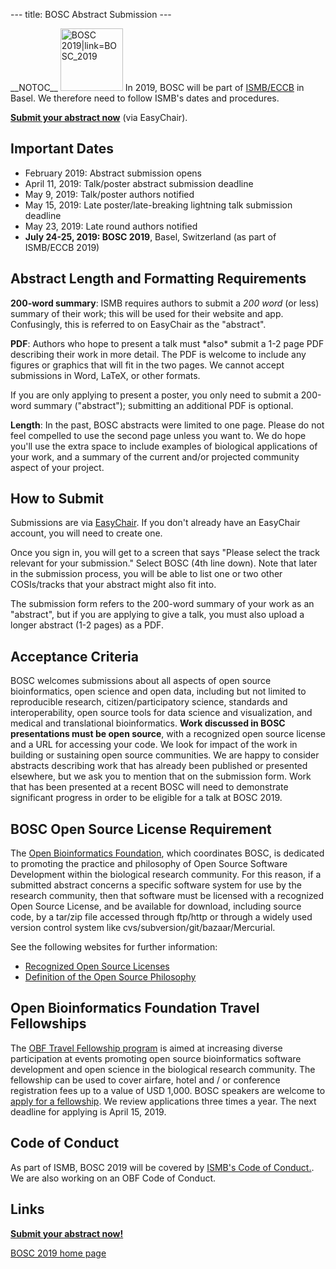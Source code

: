 ---
title: BOSC Abstract Submission
---

__NOTOC__
[[File:Pear.png|100px|right|BOSC 2019|link=BOSC_2019]]
In 2019, BOSC will be part of [https://www.iscb.org/ismbeccb2019 ISMB/ECCB] in Basel. We therefore need to follow ISMB's dates and procedures.

'''[https://easychair.org/conferences/?conf=ismbeccb2019abstract Submit your abstract now]''' (via EasyChair).

== Important Dates ==
* February 2019: Abstract submission opens
* April 11, 2019: Talk/poster abstract submission deadline
* May 9, 2019: Talk/poster authors notified
* May 15, 2019: Late poster/late-breaking lightning talk submission deadline
* May 23, 2019: Late round authors notified
* '''July 24-25, 2019: BOSC 2019''',  Basel, Switzerland (as part of ISMB/ECCB 2019)

== Abstract Length and Formatting Requirements ==
'''200-word summary''': ISMB requires authors to submit a ''200 word'' (or less) summary of their work; this will be used for their website and app. Confusingly, this is referred to on EasyChair as the "abstract".

'''PDF''': Authors who hope to present a talk must *also* submit a 1-2 page PDF describing their work in more detail. The PDF is welcome to include any figures or graphics that will fit in the two pages. We cannot accept submissions in Word, LaTeX, or other formats.

If you are only applying to present a poster, you only need to submit a 200-word summary ("abstract"); submitting an additional PDF is optional.

'''Length''': In the past, BOSC abstracts were limited to one page. Please do not feel compelled to use the second page unless you want to. We do hope you'll use the extra space to include examples of biological applications of your work, and a summary of the current and/or projected community aspect of your project.

== How to Submit ==
Submissions are via [https://easychair.org/conferences/?conf=ismbeccb2019abstract EasyChair]. If you don't already have an EasyChair account, you will need to create one.

Once you sign in, you will get to a screen that says "Please select the track relevant for your submission." Select BOSC (4th line down). Note that later in the submission process, you will be able to list one or two other COSIs/tracks that your abstract might also fit into.

The submission form refers to the 200-word summary of your work as an "abstract", but if you are applying to give a talk, you must also upload a longer abstract (1-2 pages) as a PDF.

== Acceptance Criteria ==

BOSC welcomes submissions about all aspects of open source bioinformatics, open science and open data, including but not limited to reproducible research, citizen/participatory science, standards and interoperability, open source tools for data science and visualization, and medical and translational bioinformatics. '''Work discussed in BOSC presentations must be open source''', with a recognized open source license and a URL for accessing your code. We look for impact of the work in building or sustaining open source communities.  We are happy to consider abstracts describing work that has already been published or presented elsewhere, but we ask you to mention that on the submission form. Work that has been presented at a recent BOSC will need to demonstrate significant progress in order to be eligible for a talk at BOSC 2019.

== BOSC Open Source License Requirement ==

The [[OBF|Open Bioinformatics Foundation]], which coordinates BOSC, is dedicated to promoting the practice and philosophy of Open Source Software Development within the biological research community. For this reason, if a submitted abstract concerns a specific software system for use by the research community, then that software must be licensed with a recognized Open Source License, and be available for download, including source code, by a tar/zip file accessed through ftp/http or through a widely used version control system like cvs/subversion/git/bazaar/Mercurial.

See the following websites for further information:
* [http://www.opensource.org/licenses/ Recognized Open Source Licenses]
* [http://www.opensource.org/docs/definition.php Definition of the Open Source Philosophy]

== Open Bioinformatics Foundation Travel Fellowships ==

The [https://github.com/OBF/obf-docs/blob/master/Travel_fellowships.md OBF Travel Fellowship program] is aimed at increasing diverse participation at events promoting open source bioinformatics software development and open science in the biological research community. The fellowship can be used to cover airfare, hotel and / or conference registration fees up to a value of USD 1,000. BOSC speakers are welcome to [https://github.com/OBF/obf-docs/blob/master/Travel_fellowships.md apply for a fellowship]. We review applications three times a year. The next deadline for applying is April 15, 2019.

== Code of Conduct ==
As part of ISMB, BOSC 2019 will be covered by [https://www.iscb.org/ismbeccb2019-general/codeofconduct ISMB's Code of Conduct.]. We are also working on an OBF Code of Conduct.

== Links ==
'''[https://easychair.org/conferences/?conf=ismbeccb2019abstract Submit your abstract now!]'''

[[BOSC_2019|BOSC 2019 home page]]